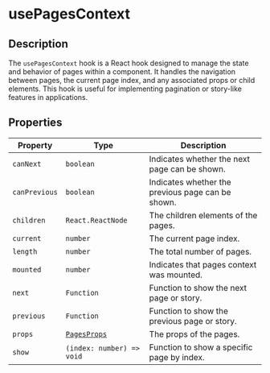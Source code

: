 # usePagesContext

## Description

The `usePagesContext` hook is a React hook designed to manage the state and behavior of pages within a component.
It handles the navigation between pages, the current page index, and any associated props or child elements.
This hook is useful for implementing pagination or story-like features in applications.

## Properties

| Property      | Type                                        | Description                                       |
| ------------- | ------------------------------------------- | ------------------------------------------------- |
| `canNext`     | `boolean`                                   | Indicates whether the next page can be shown.     |
| `canPrevious` | `boolean`                                   | Indicates whether the previous page can be shown. |
| `children`    | `React.ReactNode`                           | The children elements of the pages.               |
| `current`     | `number`                                    | The current page index.                           |
| `length`      | `number`                                    | The total number of pages.                        |
| `mounted`     | `number`                                    | Indicates that pages context was mounted.         |
| `next`        | `Function`                                  | Function to show the next page or story.          |
| `previous`    | `Function`                                  | Function to show the previous page or story.      |
| `props`       | [`PagesProps`](/docs/base/pages#properties) | The props of the pages.                           |
| `show`        | `(index: number) => void`                   | Function to show a specific page by index.        |
